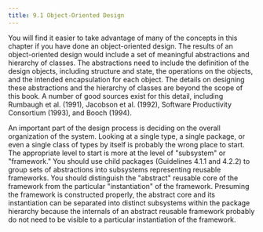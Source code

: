 ```yaml
---
title: 9.1 Object-Oriented Design
---
```


You will find it easier to take advantage of many of the concepts in
this chapter if you have done an object-oriented design. The results of
an object-oriented design would include a set of meaningful abstractions
and hierarchy of classes. The abstractions need to include the
definition of the design objects, including structure and state, the
operations on the objects, and the intended encapsulation for each
object. The details on designing these abstractions and the hierarchy of
classes are beyond the scope of this book. A number of good sources
exist for this detail, including Rumbaugh et al. (1991), Jacobson et al.
(1992), Software Productivity Consortium (1993), and Booch (1994).

An important part of the design process is deciding on the overall
organization of the system. Looking at a single type, a single package,
or even a single class of types by itself is probably the wrong place to
start. The appropriate level to start is more at the level of
"subsystem" or "framework." You should use child packages (Guidelines
4.1.1 and 4.2.2) to group sets of abstractions into subsystems
representing reusable frameworks. You should distinguish the "abstract"
reusable core of the framework from the particular "instantiation" of
the framework. Presuming the framework is constructed properly, the
abstract core and its instantiation can be separated into distinct
subsystems within the package hierarchy because the internals of an
abstract reusable framework probably do not need to be visible to a
particular instantiation of the framework.

